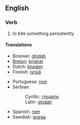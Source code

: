 ==English==
===Verb===
#to bite something persistently.

====Translations====
{{top}}
*Bosnian: [[glodati]]
*[[Breton]]: [[krignat]]
*Dutch: [[knagen]]
*Finnish: [[jyrsiä]]
{{mid}}
*Portuguese: [[roer]]
*Serbian:
*:Cyrillic: [[глодати]]
*:Latin: [[glodati]]
*Spanish: [[roer]]
*Swedish: [[gnaga]]
{{bottom}}